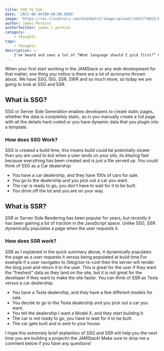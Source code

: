 ```yaml
---
title: SSR VS SSG
date: '2021-08-04T00:00:00.000Z'
image: 'https://res.cloudinary.com/dub20ptvt/image/upload/v1642774025/Blog%20Posts/og2v04elaojgsfpuhucp.webp'
author: James Perkins
authorTwitter: james_r_perkins
category:
    - thoughts
tags:
    - thoughts
description: >-
    I’ve heard and seen a lot of “What language should I pick first?” Questions in my time as a developer. It’s an interesting question that I seem to have the opposite response to most.
---
```


When your first start working in the JAMStack or any web development for that matter, one thing you notice is there are a lot of acronyms thrown about. We have SSG, ISG, SSR, SWR and so much more, so today we are going to look at SSG and SSR.

## What is SSG?

SSG or Server Side Generation enables developers to create static pages, whether the data is completely static, as in you manually create a full page with all the details hard coded or you have dynamic data that you plugin into a template.

### How does SSG Work?

SSG is created a build time, this means build could be potentially slower than you are used to but when a user lands on your site, its _blazing_ fast because everything has been created and is just a file served up. You could think of SSG as a Car dealership:

-   You have a car dealership, and they have 100s of cars for sale.
-   You go to the dealership and you pick out a car you want.
-   The car is ready to go, you don't have to wait for it to be built.
-   You drive off the lot and you are on your way.

## What is SSR?

SSR or Server Side Rendering has been popular for years, but recently it has been gaining a lot of traction in the JavaScript space. Unlike SSG, SSR dynamically populates a page when the user requests it.

### How does SSR work?

SSR as I explained in the quick summary above, it dynamically populates the page as a user requests it versus being populated at build time.For example if a user navigates to /blog/ssr-is-cool then the server will render the blog post and return it to the user. This is great for the user if they want the "freshest" data as they land on the site, but it is not great for the developer if they want to make the site faster. You can think of SSR as Tesla versus a car dealership:

-   You have a Tesla dealership, and they have a few different models for sale.
-   You decide to go to the Tesla dealership and you pick out a car you want.
-   You tell the dealership I want a Model X, and they start building it.
-   The car is not ready to go, you have to wait for it to be built.
-   The car gets built and is sent to your house.

I hope this extremely brief explantion of SSG and SSR will help you the next time you are building a projectin the JAMStack! Make sure to drop me a comment below if you have any questions!
